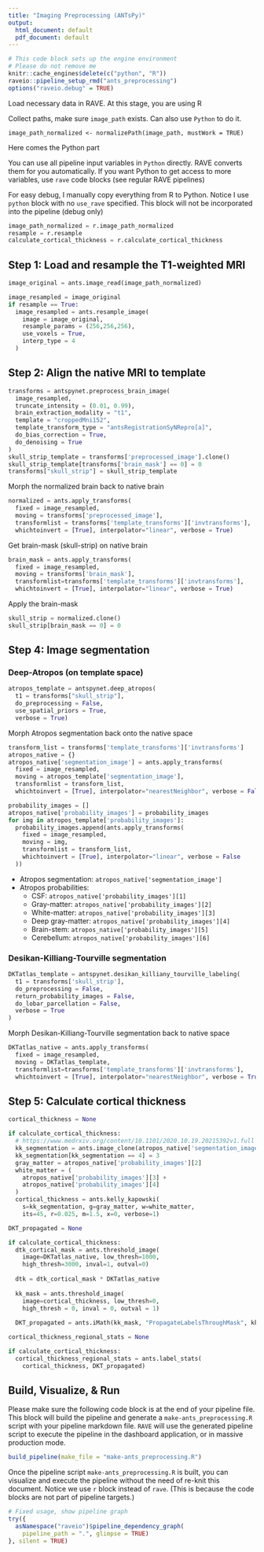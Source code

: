 ```yaml
---
title: "Imaging Preprocessing (ANTsPy)"
output:
  html_document: default
  pdf_document: default
---
```


```r
# This code block sets up the engine environment
# Please do not remove me
knitr::cache_engines$delete(c("python", "R"))
raveio::pipeline_setup_rmd("ants_preprocessing")
options("raveio.debug" = TRUE)
```

Load necessary data in RAVE. At this stage, you are using R

Collect paths, make sure `image_path` exists. Can also use `Python` to do it.

```rave
image_path_normalized <- normalizePath(image_path, mustWork = TRUE)
```

Here comes the Python part

You can use all pipeline input variables in `Python` directly. RAVE converts them for you automatically. If you want Python to get access to more variables, use `rave` code blocks (see regular RAVE pipelines)

For easy debug, I manually copy everything from R to Python. Notice I use `python` block with no `use_rave` specified. This block will not be incorporated into the pipeline (debug only)

```python
image_path_normalized = r.image_path_normalized
resample = r.resample
calculate_cortical_thickness = r.calculate_cortical_thickness
```

## Step 1: Load and resample the T1-weighted MRI

```python
image_original = ants.image_read(image_path_normalized)
```

```python
image_resampled = image_original
if resample == True:
  image_resampled = ants.resample_image(
    image = image_original, 
    resample_params = (256,256,256), 
    use_voxels = True, 
    interp_type = 4
  )
```

## Step 2: Align the native MRI to template

```python
transforms = antspynet.preprocess_brain_image(
  image_resampled,
  truncate_intensity = (0.01, 0.99),
  brain_extraction_modality = "t1",
  template = "croppedMni152",
  template_transform_type = "antsRegistrationSyNRepro[a]",
  do_bias_correction = True,
  do_denoising = True
)
skull_strip_template = transforms['preprocessed_image'].clone()
skull_strip_template[transforms['brain_mask'] == 0] = 0
transforms["skull_strip"] = skull_strip_template
```

Morph the normalized brain back to native brain

```python
normalized = ants.apply_transforms(
  fixed = image_resampled,
  moving = transforms['preprocessed_image'],
  transformlist = transforms['template_transforms']['invtransforms'],
  whichtoinvert = [True], interpolator="linear", verbose = True)
```

Get brain-mask (skull-strip) on native brain

```python
brain_mask = ants.apply_transforms(
  fixed = image_resampled,
  moving = transforms['brain_mask'],
  transformlist=transforms['template_transforms']['invtransforms'],
  whichtoinvert = [True], interpolator="linear", verbose = True)
```

Apply the brain-mask

```python
skull_strip = normalized.clone()
skull_strip[brain_mask == 0] = 0
```


## Step 4: Image segmentation

### Deep-Atropos (on template space)

```python
atropos_template = antspynet.deep_atropos(
  t1 = transforms["skull_strip"],
  do_preprocessing = False, 
  use_spatial_priors = True, 
  verbose = True)
```

Morph Atropos segmentation back onto the native space

```python
transform_list = transforms['template_transforms']['invtransforms']
atropos_native = {}
atropos_native['segmentation_image'] = ants.apply_transforms(
  fixed = image_resampled,
  moving = atropos_template['segmentation_image'],
  transformlist = transform_list,
  whichtoinvert = [True], interpolator="nearestNeighbor", verbose = False)

probability_images = []
atropos_native['probability_images'] = probability_images
for img in atropos_template['probability_images']:
  probability_images.append(ants.apply_transforms(
    fixed = image_resampled,
    moving = img,
    transformlist = transform_list,
    whichtoinvert = [True], interpolator="linear", verbose = False
  ))
```

* Atropos segmentation: `atropos_native['segmentation_image']`
* Atropos probabilities:
  * CSF: `atropos_native['probability_images'][1]`
  * Gray-matter: `atropos_native['probability_images'][2]`
  * White-matter: `atropos_native['probability_images'][3]`
  * Deep gray-matter: `atropos_native['probability_images'][4]`
  * Brain-stem: `atropos_native['probability_images'][5]`
  * Cerebellum: `atropos_native['probability_images'][6]`


### Desikan-Killiang-Tourville segmentation

```python
DKTatlas_template = antspynet.desikan_killiany_tourville_labeling(
  t1 = transforms['skull_strip'],
  do_preprocessing = False, 
  return_probability_images = False,
  do_lobar_parcellation = False, 
  verbose = True 
)
```

Morph Desikan-Killiang-Tourville segmentation back to native space

```python
DKTatlas_native = ants.apply_transforms(
  fixed = image_resampled,
  moving = DKTatlas_template,
  transformlist=transforms['template_transforms']['invtransforms'],
  whichtoinvert = [True], interpolator="nearestNeighbor", verbose = True)
```

## Step 5: Calculate cortical thickness

```python
cortical_thickness = None

if calculate_cortical_thickness:
  # https://www.medrxiv.org/content/10.1101/2020.10.19.20215392v1.full
  kk_segmentation = ants.image_clone(atropos_native['segmentation_image'])
  kk_segmentation[kk_segmentation == 4] = 3
  gray_matter = atropos_native['probability_images'][2]
  white_matter = (
    atropos_native['probability_images'][3] + 
    atropos_native['probability_images'][4]
  )
  cortical_thickness = ants.kelly_kapowski(
    s=kk_segmentation, g=gray_matter, w=white_matter,
    its=45, r=0.025, m=1.5, x=0, verbose=1)
```

```python
DKT_propagated = None

if calculate_cortical_thickness:
  dtk_cortical_mask = ants.threshold_image(
    image=DKTatlas_native, low_thresh=1000, 
    high_thresh=3000, inval=1, outval=0)
  
  dtk = dtk_cortical_mask * DKTatlas_native
  
  kk_mask = ants.threshold_image(
    image=cortical_thickness, low_thresh=0,
    high_thresh = 0, inval = 0, outval = 1)
  
  DKT_propagated = ants.iMath(kk_mask, "PropagateLabelsThroughMask", kk_mask * dtk)
```

```python
cortical_thickness_regional_stats = None

if calculate_cortical_thickness:
  cortical_thickness_regional_stats = ants.label_stats(
    cortical_thickness, DKT_propagated)
```

## Build, Visualize, & Run

Please make sure the following code block is at the end of your pipeline file. This block will build the pipeline and generate a `make-ants_preprocessing.R` script with your pipeline markdown file. `RAVE` will use the generated pipeline script to execute the pipeline in the dashboard application, or in massive production mode.

```r
build_pipeline(make_file = "make-ants_preprocessing.R")
```


Once the pipeline script `make-ants_preprocessing.R` is built, you can visualize and execute the pipeline without the need of re-knit this document. Notice we use `r` block instead of `rave`. (This is because the code blocks are not part of pipeline targets.)

```r
# Fixed usage, show pipeline graph
try({
  asNamespace("raveio")$pipeline_dependency_graph(
    pipeline_path = ".", glimpse = TRUE)
}, silent = TRUE)
```







